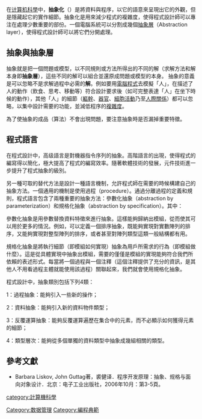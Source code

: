 {{expand|time=2011-04-21T01:19:59+00:00}}
{{unreferenced|time=2011-04-21T01:19:59+00:00}}
{{noteTA
|G1=IT
}}
在[[電腦科學|计算机科學]]中，'''抽象化'''（{{lang-en|Abstraction}}）是將資料與程序，以它的語意來呈現出它的外觀，但是隱藏起它的實作細節。抽象化是用來減少程式的複雜度，使得程式設計師可以專注在處理少數重要的部份。一個電腦系統可以分割成幾個[[抽象層|抽象層]]（Abstraction layer），使得程式設計師可以將它們分開處理。

==抽象與抽象層==
抽象就是把一個問題或模型，以不同規則或方法所得出的不同的解（求解方法和解本身即'''抽象層'''），這些不同的解可以組合並還原成問題或模型的本身。
{{Science}}
抽象的意義是可以忽略不是求解過程中必需的'''解'''。例如要用[[電腦程式|電腦程式]]去模擬「人」，在描述了人的動作（飲食、思考、移動等）符合設計要求後（如可完整表達「人」在坐下時候的動作），其他「人」的細節（[[軀幹|軀幹]]、[[器官|器官]]、[[細胞活動|細胞活動]]乃至[[人際關係|人際關係]]）都可以忽略，以集中設計需要的功能，並減低程序的[[複雜度|複雜度]]。

為了使抽象的成品（算法）不會出現問題，要注意抽象時是否漏掉重要特徵。

==程式語言==
在程式設計中，高级語言是對機器指令序列的抽象。高階語言的出現，使得程式的編寫得以簡化，極大提高了程式的編寫效率。隨著軟體技術的發展，元件技術進一步提升了程式抽象的級別。

另一種可取的替代方法是設計一種語言機制，允許程式師在需要的時候構建自己的抽象方法。一個通用的機制是使用過程（procedure）。通過分離過程的定義和規則，程式語言包含了兩種重要的抽象方法：參數化抽象（abstraction by parameterization）和規格化抽象（abstraction by specification）。其中：

參數化抽象是用參數替換資料特徵來進行抽象。這樣能夠歸納出模組，從而使其可以用於更多的情況。例如，可以定義一個排序抽象，既能夠實現對實數陣列的排序，又能夠實現對整型陣列的排序，或者甚至對陣列類型這類一般結構都有用。

規格化抽象是將執行細節（即模組如何實現）抽象為用戶所需求的行為（即模組做什麼）。這是從具體實現中抽象出模組，需要的僅僅是模組的實現能夠符合我們所依賴的表述形式。每當將一個過程與一個注釋（這個注釋提供了充分的資訊，是其他人不用看過程主體就能使用該過程）關聯起來，我們就會使用規格化抽象。

程式設計中，抽象類別包括下列4類：

1：過程抽象：能夠引入一些新的操作；

2：資料抽象：能夠引入新的資料物件類型；

3：反覆運算抽象：能夠反覆運算遍歷在集合中的元素，而不必顯示如何獲得元素的細節；

4：類型層次：能夠從多個單獨的資料類型中抽象成幾組相關的類型。

==參考文獻==
*Barbara Liskov, John Guttag著，裘健译．程序开发原理：抽象、规格与面向对象设计．北京：电子工业出版社，2006年10月：第3-5頁。
{{DEFAULTSORT:Abstraction}}
[[category:計算機科學|category:計算機科學]]
[[Category:数据管理|Category:数据管理]]
[[Category:編程典範|Category:編程典範]]